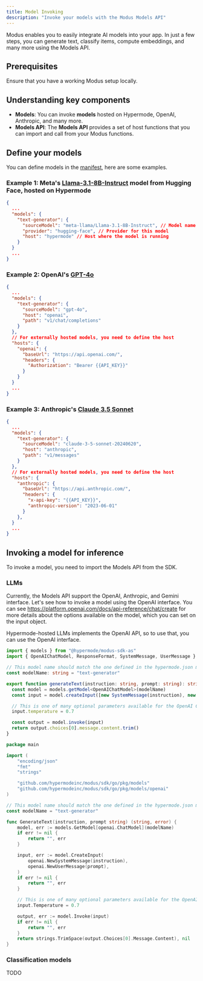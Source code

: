 ```yaml
---
title: Model Invoking
description: "Invoke your models with the Modus Models API"
---
```


Modus enables you to easily integrate AI models into your app. In just a few steps, you can generate text, classify
items, compute embeddings, and many more using the Models API.

## Prerequisites

Ensure that you have a working Modus setup locally.

## Understanding key components

- **Models**: You can invoke **models** hosted on Hypermode, OpenAI, Anthropic, and many more.
- **Models API**: The **Models API** provides a set of host functions that you can import and call from your Modus
  functions.

## Define your models

You can define models in the [manifest](./app-manifest#models), here are some examples.

### Example 1: Meta's [Llama-3.1-8B-Instruct](https://huggingface.co/meta-llama/Llama-3.1-8B-Instruct) model from Hugging Face, hosted on Hypermode

```json hypermode.json
{
  ...
  "models": {
    "text-generator": {
      "sourceModel": "meta-llama/Llama-3.1-8B-Instruct", // Model name on the provider
      "provider": "hugging-face", // Provider for this model
      "host": "hypermode" // Host where the model is running
    }
  }
  ...
}
```

### Example 2: OpenAI's [GPT-4o](https://platform.openai.com/docs/models/gpt-4o)

```json hypermode.json
{
  ...
  "models": {
    "text-generator": {
      "sourceModel": "gpt-4o",
      "host": "openai",
      "path": "v1/chat/completions"
    }
  },
  // For externally hosted models, you need to define the host
  "hosts": {
    "openai": {
      "baseUrl": "https://api.openai.com/",
      "headers": {
        "Authorization": "Bearer {{API_KEY}}"
      }
    }
  }
  ...
}
```

### Example 3: Anthropic's [Claude 3.5 Sonnet](https://docs.anthropic.com/en/docs/about-claude/models#model-comparison-table)

```json hypermode.json
{
  ...
  "models": {
    "text-generator": {
      "sourceModel": "claude-3-5-sonnet-20240620",
      "host": "anthropic",
      "path": "v1/messages"
    }
  },
  // For externally hosted models, you need to define the host
  "hosts": {
    "anthropic": {
      "baseUrl": "https://api.anthropic.com/",
      "headers": {
        "x-api-key": "{{API_KEY}}",
        "anthropic-version": "2023-06-01"
      }
    },
  }
  ...
}
```

## Invoking a model for inference

To invoke a model, you need to import the Models API from the SDK.

### LLMs

Currently, the Models API support the OpenAI, Anthropic, and Gemini interface. Let's see how to invoke a model using the
OpenAI interface. You can see https://platform.openai.com/docs/api-reference/chat/create for more details about the
options available on the model, which you can set on the input object.

<Note>Hypermode-hosted LLMs implements the OpenAI API, so to use that, you can use the OpenAI interface.</Note>

<CodeGroup>

```ts AssemblyScript
import { models } from "@hypermode/modus-sdk-as"
import { OpenAIChatModel, ResponseFormat, SystemMessage, UserMessage } from "@hypermode/modus-sdk-as/models/openai/chat"

// This model name should match the one defined in the hypermode.json manifest.
const modelName: string = "text-generator"

export function generateText(instruction: string, prompt: string): string {
  const model = models.getModel<OpenAIChatModel>(modelName)
  const input = model.createInput([new SystemMessage(instruction), new UserMessage(prompt)])

  // This is one of many optional parameters available for the OpenAI Chat model.
  input.temperature = 0.7

  const output = model.invoke(input)
  return output.choices[0].message.content.trim()
}
```

```go Go
package main

import (
    "encoding/json"
    "fmt"
    "strings"

    "github.com/hypermodeinc/modus/sdk/go/pkg/models"
    "github.com/hypermodeinc/modus/sdk/go/pkg/models/openai"
)

// This model name should match the one defined in the hypermode.json manifest file.
const modelName = "text-generator"

func GenerateText(instruction, prompt string) (string, error) {
    model, err := models.GetModel[openai.ChatModel](modelName)
    if err != nil {
        return "", err
    }

    input, err := model.CreateInput(
        openai.NewSystemMessage(instruction),
        openai.NewUserMessage(prompt),
    )
    if err != nil {
        return "", err
    }

    // This is one of many optional parameters available for the OpenAI Chat model.
    input.Temperature = 0.7

    output, err := model.Invoke(input)
    if err != nil {
        return "", err
    }
    return strings.TrimSpace(output.Choices[0].Message.Content), nil
}
```

</CodeGroup>

### Classification models

TODO
